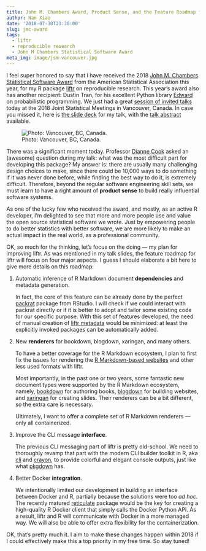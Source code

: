 ```yaml
---
title: John M. Chambers Award, Product Sense, and the Feature Roadmap for liftr
author: Nan Xiao
date: '2018-07-30T23:30:00'
slug: jmc-award
tags:
  - liftr
  - reproducible research
  - John M Chambers Statistical Software Award
meta_img: image/jsm-vancouver.jpg
---
```


I feel super honored to say that I have received the 2018 [John M. Chambers Statistical Software Award](https://community.amstat.org/jointscsg-section/awards/john-m-chambers) from the American Statistical Association this year, for my R package [liftr](https://liftr.me/) on reproducible research. This year's award also has another recipient: Dustin Tran, for his excellent Python library [Edward](https://edwardlib.org/) on probabilistic programming. We just had a great [session of invited talks](https://ww2.amstat.org/meetings/JSM/2018/onlineprogram/ActivityDetails.cfm?SessionID=215482) today at the 2018 Joint Statistical Meetings in Vancouver, Canada. In case you missed it, here is [the slide deck](https://nanx.me/talks/jsm2018-liftr-nanxiao.pdf) for my talk, with the [talk abstract](https://ww2.amstat.org/meetings/JSM/2018/onlineprogram/AbstractDetails.cfm?abstractid=329348) available.

![Photo: Vancouver, BC, Canada.](/image/jsm-vancouver.jpg)

There was a significant moment today. Professor [Dianne Cook](http://www.dicook.org/) asked an (awesome) question during my talk: what was the most difficult part for developing this package? My answer is: there are usually many challenging design choices to make, since there could be 10,000 ways to do something if it was never done before, while finding the best way to do it, is extremely difficult. Therefore, beyond the regular software engineering skill sets, we must learn to have a right amount of **product sense** to build really influential software systems.

As one of the lucky few who received the award, and mostly, as an active R developer, I'm delighted to see that more and more people use and value the open source statistical software we wrote. Just by empowering people to do better statistics with better software, we are more likely to make an actual impact in the real world, as a professional community.

OK, so much for the thinking, let's focus on the doing --- my plan for improving liftr. As was mentioned in my talk slides, the feature roadmap for liftr will focus on four major aspects. I guess I should elaborate a bit here to give more details on this roadmap:

1. Automatic inference of R Markdown document **dependencies** and metadata generation.

   In fact, the core of this feature can be already done by the perfect [packrat](https://github.com/rstudio/packrat) package from RStudio. I will check if we could interact with packrat directly or if it is better to adopt and tailor some existing code for our specific purpose. With this set of features developed, the need of manual creation of [liftr metadata](https://liftr.me/articles/liftr-intro.html#metadata-for-containerization) would be minimized: at least the explicitly invoked packages can be automatically added.

2. New **renderers** for bookdown, blogdown, xaringan, and many others.

   To have a better coverage for the R Markdown ecosystem, I plan to first fix the issues for rendering the [R Markdown-based websites](https://rmarkdown.rstudio.com/lesson-13.html) and other less used formats with liftr.

   Most importantly, in the past one or two years, some fantastic new document types were supported by the R Markdown ecosystem, namely, [bookdown](https://github.com/rstudio/bookdown) for authoring books, [blogdown](https://github.com/rstudio/blogdown) for building websites, and [xaringan](https://github.com/yihui/xaringan) for creating slides. Their renderers can be a bit different, so the extra care is necessary.

   Ultimately, I want to offer a complete set of R Markdown renderers --- only all containerized.

3. Improve the CLI message **interface**.

   The previous CLI messaging part of liftr is pretty old-school. We need to thoroughly revamp that part with the modern CLI builder toolkit in R, aka [cli](https://github.com/r-lib/cli) and [crayon](https://github.com/r-lib/crayon), to provide colorful and elegant console outputs, just like what [pkgdown](https://github.com/r-lib/pkgdown) has.

4. Better Docker **integration**.

   We intentionally limited our development in building an interface between Docker and R, partially because the solutions were too _ad hoc_. The recently matured [reticulate](https://github.com/rstudio/reticulate) package would be the key for creating a high-quality R Docker client that simply calls the Docker Python API. As a result, liftr and R will communicate with Docker in a more managed way. We will also be able to offer extra flexibility for the containerization.

OK, that's pretty much it. I aim to make these changes happen within 2018 if I could effectively make this a top priority in my free time. So stay tuned!
